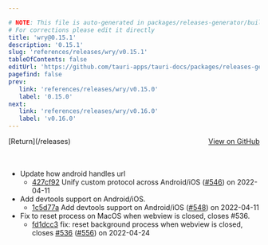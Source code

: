```yaml
---

# NOTE: This file is auto-generated in packages/releases-generator/build.ts
# For corrections please edit it directly
title: 'wry@0.15.1'
description: '0.15.1'
slug: 'references/releases/wry/v0.15.1'
tableOfContents: false
editUrl: 'https://github.com/tauri-apps/tauri-docs/packages/releases-generator/build.ts'
pagefind: false
prev:
   link: 'references/releases/wry/v0.15.0'
   label: '0.15.0'
next:
   link: 'references/releases/wry/v0.16.0'
   label: 'v0.16.0'
---
```


			

<ReleaseSidebar slug="references/releases/wry"  packageName="wry" />

<div style="margin-bottom:3rem; display: flex; justify-content: space-between; align-items: center"><span>[Return](/releases)</span><span><a href="https://github.com/tauri-apps/wry/releases/tag/wry-v0.15.1">View on GitHub</a></span></div>

- Update how android handles url
  - [427cf92](https://github.com/tauri-apps/wry/commit/427cf9222d7152f911aa70eb778eb7aa90c83fac) Unify custom protocol across Android/iOS ([#546](https://github.com/tauri-apps/wry/pull/546)) on 2022-04-11
- Add devtools support on Android/iOS.
  - [1c5d77a](https://github.com/tauri-apps/wry/commit/1c5d77a8ce79e75705a71c659af86541d50c5007) Add devtools support on Android/iOS ([#548](https://github.com/tauri-apps/wry/pull/548)) on 2022-04-11
- Fix to reset process on MacOS when webview is closed, closes #536.
  - [fd1dcc3](https://github.com/tauri-apps/wry/commit/fd1dcc3cc5a290bfe4ae8de04064074109902432) fix: reset background process when webview is closed, closes [#536](https://github.com/tauri-apps/wry/pull/536) ([#556](https://github.com/tauri-apps/wry/pull/556)) on 2022-04-24

